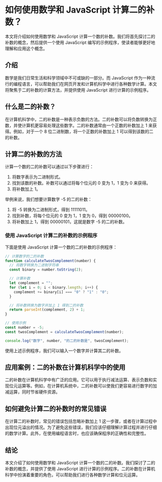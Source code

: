 # 如何使用数学和 JavaScript 计算二的补数？

本文将介绍如何使用数学和 JavaScript 计算一个数的补数。我们将首先探讨二的补数的概念，然后提供一个使用 JavaScript 编写的示例程序，使读者能够更好地理解和应用这个概念。

## 介绍

数学是我们日常生活和科学领域中不可或缺的一部分。而 JavaScript 作为一种流行的编程语言，可以帮助我们在网页开发和计算机科学中进行各种数学计算。本文将聚焦于二的补数的计算方法，并提供使用 JavaScript 进行计算的示例程序。

## 什么是二的补数？

在计算机科学中，二的补数是一种表示负数的方法。二的补数可以将负数转换为正数，并使计算机更容易处理这些数字。二的补数通常由一个正数的补数加上 1 来获得。例如，对于一个 8 位二进制数，将一个正数的补数加上 1 可以得到该数的二的补数。

## 计算二的补数的方法

计算一个数的二的补数可以通过以下步骤进行：

1. 将数字表示为二进制形式。
2. 找到该数的补数。补数可以通过将每个位元的 0 变为 1，1 变为 0 来获得。
3. 将补数加上 1。

举例来说，我们想要计算数字 -5 的二的补数：

1. 将 -5 转换为二进制形式，得到 11111011。
2. 找到补数，将每个位元的 0 变为 1，1 变为 0，得到 00000100。
3. 将补数加上 1，得到 00000101，这就是数字 -5 的二的补数。

### 使用 JavaScript 计算二的补数的示例程序

下面是使用 JavaScript 计算一个数的二的补数的示例程序：

```javascript
// 计算数字的二的补数
function calculateTwosComplement(number) {
  // 将数字转换为二进制字符串
  const binary = number.toString(2);

  // 计算补数
  let complement = "";
  for (let i = 0; i < binary.length; i++) {
    complement += binary[i] === "0" ? "1" : "0";
  }

  // 将补数转换为数字并加上 1 得到二的补数
  return parseInt(complement, 2) + 1;
}

// 使用示例
const number = -5;
const twosComplement = calculateTwosComplement(number);

console.log("数字", number, "的二的补数是", twosComplement);
```

使用上述示例程序，我们可以输入一个数字并计算其二的补数。

## 应用案例：二的补数在计算机科学中的使用

二的补数在计算机科学中有广泛的应用。它可以用于执行减法运算、表示负数和实现位元运算等。例如，在计算机系统中，二的补数可以使我们更容易进行数字的加减运算，同时节省硬件资源。

## 如何避免计算二的补数时的常见错误

在计算二的补数时，常见的错误包括忽略补数加上 1 这一步骤，或者在计算过程中出现位元溢出的情况。为了避免这些错误，我们应该仔细理解计算过程并进行仔细的数学计算。此外，在使用编程语言时，也应该确保程序的正确性和完整性。

## 结论

本文介绍了如何使用数学和 JavaScript 计算一个数的二的补数。我们探讨了二的补数的概念，并提供了使用 JavaScript 进行计算的示例程序。二的补数在计算机科学中扮演着重要的角色，可以帮助我们进行各种数学计算和位元运算。
